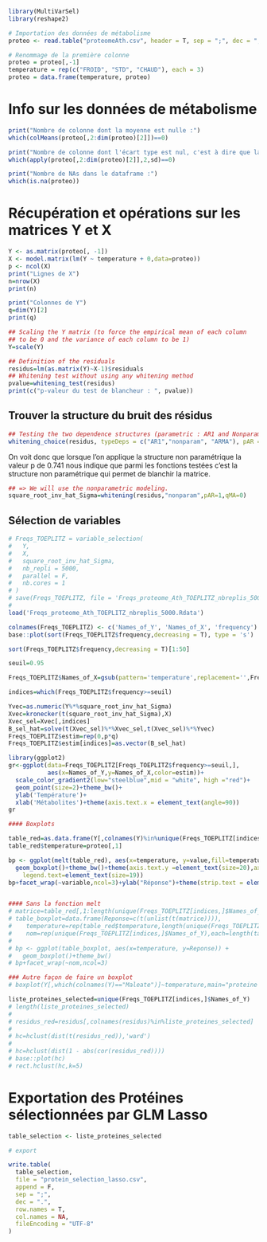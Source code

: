 ```r
library(MultiVarSel)
library(reshape2)
```

```r

# Importation des données de métabolisme
proteo <- read.table("proteomeAth.csv", header = T, sep = ";", dec = ",")

# Renommage de la première colonne
proteo = proteo[,-1]
temperature = rep(c("FROID", "STD", "CHAUD"), each = 3)
proteo = data.frame(temperature, proteo)
```

# Info sur les données de métabolisme
```r
print("Nombre de colonne dont la moyenne est nulle :")
which(colMeans(proteo[,2:dim(proteo)[2]])==0)

print("Nombre de colonne dont l'écart type est nul, c'est à dire que la variable est constante :")
which(apply(proteo[,2:dim(proteo)[2]],2,sd)==0)

print("Nombre de NAs dans le dataframe :")
which(is.na(proteo))
```

# Récupération et opérations sur les matrices Y et X

```r
Y <- as.matrix(proteo[, -1])
X <- model.matrix(lm(Y ~ temperature + 0,data=proteo))
p <- ncol(X)
print("Lignes de X")
n=nrow(X)
print(n)

print("Colonnes de Y")
q=dim(Y)[2]
print(q)
```

```r

## Scaling the Y matrix (to force the empirical mean of each column
## to be 0 and the variance of each column to be 1)
Y=scale(Y)

## Definition of the residuals
residus=lm(as.matrix(Y)~X-1)$residuals
## Whitening test without using any whitening method
pvalue=whitening_test(residus)
print(c("p-valeur du test de blancheur : ", pvalue))
```

## Trouver la structure du bruit des résidus
```r
## Testing the two dependence structures (parametric : AR1 and Nonparametric) : Toeplitz case
whitening_choice(residus, typeDeps = c("AR1","nonparam", "ARMA"), pAR = 2, qMA = 1)
```
On voit donc que lorsque l'on applique la structure non paramétrique la valeur p de $0.741$ nous indique que parmi les fonctions testées c'est la structure non paramétrique qui permet de blanchir la matrice.

```r
## => We will use the nonparametric modeling.
square_root_inv_hat_Sigma=whitening(residus,"nonparam",pAR=1,qMA=0)
```

## Sélection de variables

```r
# Freqs_TOEPLITZ = variable_selection(
#   Y,
#   X,
#   square_root_inv_hat_Sigma,
#   nb_repli = 5000,
#   parallel = F,
#   nb.cores = 1
# )
# save(Freqs_TOEPLITZ, file = 'Freqs_proteome_Ath_TOEPLITZ_nbreplis_5000.Rdata')
# 
load('Freqs_proteome_Ath_TOEPLITZ_nbreplis_5000.Rdata')

colnames(Freqs_TOEPLITZ) <- c('Names_of_Y', 'Names_of_X', 'frequency')
base::plot(sort(Freqs_TOEPLITZ$frequency,decreasing = T), type = 's')

sort(Freqs_TOEPLITZ$frequency,decreasing = T)[1:50]

```


```r
seuil=0.95

Freqs_TOEPLITZ$Names_of_X=gsub(pattern='temperature',replacement='',Freqs_TOEPLITZ$Names_of_X)

indices=which(Freqs_TOEPLITZ$frequency>=seuil)

Yvec=as.numeric(Y%*%square_root_inv_hat_Sigma)
Xvec=kronecker(t(square_root_inv_hat_Sigma),X)
Xvec_sel=Xvec[,indices]
B_sel_hat=solve(t(Xvec_sel)%*%Xvec_sel,t(Xvec_sel)%*%Yvec)
Freqs_TOEPLITZ$estim=rep(0,p*q)
Freqs_TOEPLITZ$estim[indices]=as.vector(B_sel_hat)

library(ggplot2)
gr<-ggplot(data=Freqs_TOEPLITZ[Freqs_TOEPLITZ$frequency>=seuil,],
           aes(x=Names_of_Y,y=Names_of_X,color=estim))+
  scale_color_gradient2(low="steelblue",mid = "white", high ="red")+
  geom_point(size=2)+theme_bw()+
  ylab('Température')+
  xlab('Métabolites')+theme(axis.text.x = element_text(angle=90))
gr

```


```r

#### Boxplots

table_red=as.data.frame(Y[,colnames(Y)%in%unique(Freqs_TOEPLITZ[indices,]$Names_of_Y)])
table_red$temperature=proteo[,1]

bp <- ggplot(melt(table_red), aes(x=temperature, y=value,fill=temperature)) + 
  geom_boxplot()+theme_bw()+theme(axis.text.y =element_text(size=20),axis.text.x =element_text(size=15),axis.title =element_text(size=20),legend.title=element_text(size=20), 
    legend.text=element_text(size=19))
bp+facet_wrap(~variable,ncol=3)+ylab("Réponse")+theme(strip.text = element_text(face="bold", size=20))


#### Sans la fonction melt
# matrice=table_red[,1:length(unique(Freqs_TOEPLITZ[indices,]$Names_of_Y))]
# table_boxplot=data.frame(Reponse=c(t(unlist(t(matrice)))),
#    temperature=rep(table_red$temperature,length(unique(Freqs_TOEPLITZ[indices,]$Names_of_Y))),
#    nom=rep(unique(Freqs_TOEPLITZ[indices,]$Names_of_Y),each=length(table_red$temperature)))
# 
# bp <- ggplot(table_boxplot, aes(x=temperature, y=Reponse)) + 
#   geom_boxplot()+theme_bw()
# bp+facet_wrap(~nom,ncol=3)

### Autre façon de faire un boxplot
# boxplot(Y[,which(colnames(Y)=="Maleate")]~temperature,main="proteine Maleate")
```

```r
liste_proteines_selected=unique(Freqs_TOEPLITZ[indices,]$Names_of_Y)
# length(liste_proteines_selected)
# 
# residus_red=residus[,colnames(residus)%in%liste_proteines_selected]
# 
# hc=hclust(dist(t(residus_red)),'ward')
# 
# hc=hclust(dist(1 - abs(cor(residus_red))))
# base::plot(hc)
# rect.hclust(hc,k=5)

```

# Exportation des Protéines sélectionnées par GLM Lasso
```r
table_selection <- liste_proteines_selected

# export

write.table(
  table_selection,
  file = "protein_selection_lasso.csv",
  append = F,
  sep = ";",
  dec = ".",
  row.names = T,
  col.names = NA,
  fileEncoding = "UTF-8"
)


```



